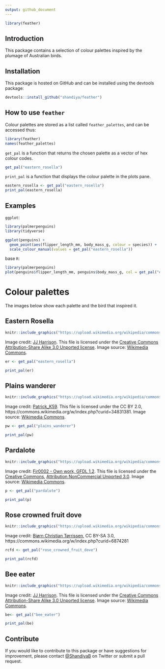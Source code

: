 ```yaml
---
output: github_document
---
```


```r
library(feather)
```

## Introduction

This package contains a selection of colour palettes inspired by the plumage of Australian birds.


## Installation

This package is hosted on GitHub and can be installed using the devtools package:

```r
devtools::install_github("shandiya/feather")
```


## How to use `feather`

Colour palettes are stored as a list called `feather_palettes`, and can be accessed thus:

```r
library(feather)
names(feather_palettes)
```

`get_pal` is a function that returns the chosen palette as a vector of hex colour codes.

```r
get_pal("eastern_rosella")
```

`print_pal` is a function that displays the colour palette in the plots pane.

```r
eastern_rosella <- get_pal("eastern_rosella")
print_pal(eastern_rosella)
```

## Examples

`ggplot`:

```r
library(palmerpenguins)
library(tidyverse)

ggplot(penguins) +
  geom_point(aes(flipper_length_mm, body_mass_g, colour = species)) +
  scale_colour_manual(values = get_pal("eastern_rosella"))
```

base `R`:

```r
library(palmerpenguins)
plot(penguins$flipper_length_mm, penguins$body_mass_g, col = get_pal("eastern_rosella")[factor(penguins$species)], pch = 19)
```


# Colour palettes

The images below show each palette and the bird that inspired it. 


## Eastern Rosella

```r
knitr::include_graphics("https://upload.wikimedia.org/wikipedia/commons/thumb/3/33/Platycercus_eximius_diemenensis_male.jpg/800px-Platycercus_eximius_diemenensis_male.jpg")
```

Image credit: [JJ Harrison](https://www.jjharrison.com.au/). This file is licensed under the [Creative Commons](https://en.wikipedia.org/wiki/Creative_Commons) [Attribution-Share Alike 3.0 Unported license](https://creativecommons.org/licenses/by-sa/3.0/deed.en). Image source: [Wikimedia Commons](https://commons.wikimedia.org/wiki/File:Platycercus_eximius_diemenensis_male.jpg). 


```r
er <- get_pal("eastern_rosella")

print_pal(er)
```

## Plains wanderer

```r
knitr::include_graphics("https://upload.wikimedia.org/wikipedia/commons/thumb/8/8a/Pedionomus_torquatus%2C_NSW_1.jpg/1024px-Pedionomus_torquatus%2C_NSW_1.jpg")
```

Image credit: [Patrick_K59](https://www.flickr.com/photos/patrick_k59/14368940377/). This file is licensed under the CC BY 2.0, https://commons.wikimedia.org/w/index.php?curid=34831381. Image source: [Wikimedia Commons](https://commons.wikimedia.org/wiki/File:Pedionomus_torquatus,_NSW_1.jpg). 


```r
pw <- get_pal("plains_wanderer")

print_pal(pw)
```



## Pardalote

```r
knitr::include_graphics("https://upload.wikimedia.org/wikipedia/commons/thumb/d/db/Pardalotus_with_nesting_material.jpg/1024px-Pardalotus_with_nesting_material.jpg")
```

Image credit: [Fir0002 - Own work, GFDL 1.2](https://commons.wikimedia.org/w/index.php?curid=1535942). This file is licensed under the
[Creative Commons](https://en.wikipedia.org/wiki/Creative_Commons), [Attribution NonCommercial Unported 3.0](https://creativecommons.org/licenses/by-nc/3.0/). Image source: [Wikimedia Commons](https://commons.wikimedia.org/wiki/File:Pardalotus_with_nesting_material.jpg). 


```r
p <- get_pal("pardalote")

print_pal(p)
```



## Rose crowned fruit dove

```r
knitr::include_graphics("https://upload.wikimedia.org/wikipedia/commons/thumb/8/82/Rose-Crowned_Fruit_Dove.jpg/800px-Rose-Crowned_Fruit_Dove.jpg")
```

Image credit: [Bjørn Christian Tørrissen](http://bjornfree.com/galleries.html), CC BY-SA 3.0, https://commons.wikimedia.org/w/index.php?curid=6874281



```r
rcfd <- get_pal("rose_crowned_fruit_dove")

print_pal(rcfd)
```

## Bee eater

```r
knitr::include_graphics("https://upload.wikimedia.org/wikipedia/commons/thumb/d/df/Merops_ornatus_-_Centenary_Lakes.jpg/800px-Merops_ornatus_-_Centenary_Lakes.jpg")
```


Image credit: [JJ Harrison](https://www.jjharrison.com.au/). This file is licensed under the [Creative Commons](https://en.wikipedia.org/wiki/Creative_Commons) [Attribution-Share Alike 3.0 Unported license](https://creativecommons.org/licenses/by-sa/3.0/deed.en). Image source: [Wikimedia Commons](https://commons.wikimedia.org/wiki/File:Merops_ornatus_-_Centenary_Lakes.jpg). 

```r
be<- get_pal("bee_eater")

print_pal(be)
```


## Contribute

If you would like to contribute to this package or have suggestions for improvement, please contact [@ShandiyaB](https://twitter.com/ShandiyaB) on Twitter or submit a pull request. 



